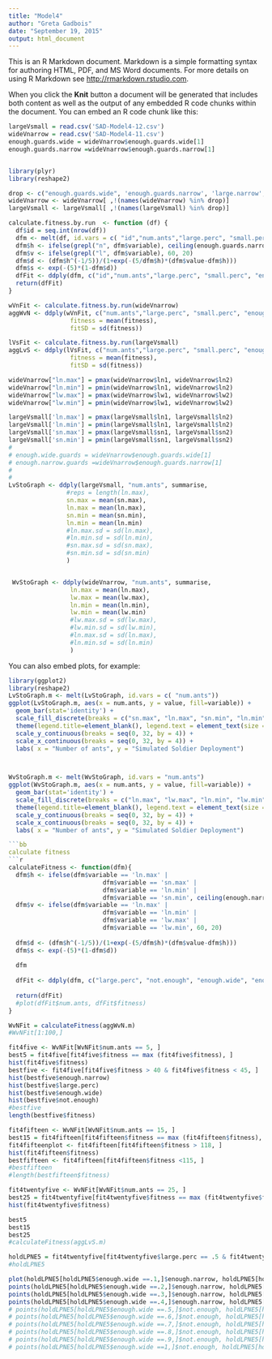 ```yaml
---
title: "Model4"
author: "Greta Gadbois"
date: "September 19, 2015"
output: html_document
---
```


This is an R Markdown document. Markdown is a simple formatting syntax for authoring HTML, PDF, and MS Word documents. For more details on using R Markdown see <http://rmarkdown.rstudio.com>.

When you click the **Knit** button a document will be generated that includes both content as well as the output of any embedded R code chunks within the document. You can embed an R code chunk like this:

```r

largeVsmall = read.csv('SAD-Model4-12.csv')
wideVnarrow = read.csv('SAD-Model4-11.csv')
enough.guards.wide = wideVnarrow$enough.guards.wide[1]
enough.guards.narrow =wideVnarrow$enough.guards.narrow[1]


library(plyr)
library(reshape2)

drop <- c("enough.guards.wide", 'enough.guards.narrow', 'large.narrow', 'large.wide', 'small.narrow', 'small.wide', 'h')
wideVnarrow <- wideVnarrow[ ,!(names(wideVnarrow) %in% drop)]
largeVsmall <- largeVsmall[ ,!(names(largeVsmall) %in% drop)]

calculate.fitness.by.run  <- function (df) {
  df$id = seq.int(nrow(df))
  dfm <- melt(df, id.vars = c( "id","num.ants","large.perc", "small.perc", "enough.narrow", "enough.wide", "not.enough"))
  dfm$h <- ifelse(grepl("n", dfm$variable), ceiling(enough.guards.narrow/2), ceiling(enough.guards.wide/2))
  dfm$v <- ifelse(grepl("l", dfm$variable), 60, 20)
  dfm$d <- (dfm$h^(-1/5))/(1+exp(-(5/dfm$h)*(dfm$value-dfm$h)))
  dfm$s <- exp(-(5)*(1-dfm$d))
  dfFit <- ddply(dfm, c("id","num.ants","large.perc", "small.perc", "enough.narrow", "enough.wide", "not.enough"), summarise, fitness = sum(v*s))
  return(dfFit)
}

wVnFit <- calculate.fitness.by.run(wideVnarrow)
aggWvN <- ddply(wVnFit, c("num.ants","large.perc", "small.perc", "enough.narrow", "enough.wide", "not.enough"), summarise, 
                 fitness = mean(fitness),
                 fitSD = sd(fitness))

lVsFit <- calculate.fitness.by.run(largeVsmall)
aggLvS <- ddply(lVsFit, c("num.ants","large.perc", "small.perc", "enough.narrow", "enough.wide", "not.enough"), summarise, 
                 fitness = mean(fitness),
                 fitSD = sd(fitness))

wideVnarrow["ln.max"] = pmax(wideVnarrow$ln1, wideVnarrow$ln2)
wideVnarrow["ln.min"] = pmin(wideVnarrow$ln1, wideVnarrow$ln2)
wideVnarrow["lw.max"] = pmax(wideVnarrow$lw1, wideVnarrow$lw2)
wideVnarrow["lw.min"] = pmin(wideVnarrow$lw1, wideVnarrow$lw2)

largeVsmall['ln.max'] = pmax(largeVsmall$ln1, largeVsmall$ln2)
largeVsmall['ln.min'] = pmin(largeVsmall$ln1, largeVsmall$ln2)
largeVsmall['sn.max'] = pmax(largeVsmall$sn1, largeVsmall$sn2)
largeVsmall['sn.min'] = pmin(largeVsmall$sn1, largeVsmall$sn2)
# 
# enough.wide.guards = wideVnarrow$enough.guards.wide[1]
# enough.narrow.guards =wideVnarrow$enough.guards.narrow[1]
# 
# 
LvStoGraph <- ddply(largeVsmall, "num.ants", summarise, 
                #reps = length(ln.max),
                sn.max = mean(sn.max),
                ln.max = mean(ln.max),
                sn.min = mean(sn.min),
                ln.min = mean(ln.min)
                #ln.max.sd = sd(ln.max),
                #ln.min.sd = sd(ln.min),
                #sn.max.sd = sd(sn.max),
                #sn.min.sd = sd(sn.min)
                )


 WvStoGraph <- ddply(wideVnarrow, "num.ants", summarise,
                 ln.max = mean(ln.max),
                 lw.max = mean(lw.max),
                 ln.min = mean(ln.min),
                 lw.min = mean(lw.min)
                 #lw.max.sd = sd(lw.max),
                 #lw.min.sd = sd(lw.min),
                 #ln.max.sd = sd(ln.max),
                 #ln.min.sd = sd(ln.min)
                 )


```

You can also embed plots, for example:

```r
library(ggplot2)
library(reshape2)
LvStoGraph.m <- melt(LvStoGraph, id.vars = c( "num.ants"))
ggplot(LvStoGraph.m, aes(x = num.ants, y = value, fill=variable)) + 
  geom_bar(stat='identity') + 
  scale_fill_discrete(breaks = c("sn.max", "ln.max", "sn.min", "ln.min"), labels=c("Cavity 1: Small volume", "Cavity 2: Large volume", "Cavity 3: Small volume", "Cavity 4: Large Volume"), guide = guide_legend(reverse=TRUE)) + 
  theme(legend.title=element_blank(), legend.text = element_text(size = 16), text = element_text(size=20)) + 
  scale_y_continuous(breaks = seq(0, 32, by = 4)) +
  scale_x_continuous(breaks = seq(0, 32, by = 4)) +
  labs( x = "Number of ants", y = "Simulated Soldier Deployment")



WvStoGraph.m <- melt(WvStoGraph, id.vars = "num.ants")
ggplot(WvStoGraph.m, aes(x = num.ants, y = value, fill=variable)) + 
  geom_bar(stat='identity') +
  scale_fill_discrete(breaks = c("ln.max", "lw.max", "ln.min", "lw.min"), labels=c("Cavity 1: Narrow entrance", "Cavity 2: Wide entrance", "Cavity 3: Narrow entrance", "Cavity 4: Wide entrance"), guide = guide_legend(reverse=TRUE)) + 
  theme(legend.title=element_blank(), legend.text = element_text(size = 16), text = element_text(size=20)) + 
  scale_y_continuous(breaks = seq(0, 32, by = 4)) +
  scale_x_continuous(breaks = seq(0, 32, by = 4)) +
  labs( x = "Number of ants", y = "Simulated Soldier Deployment")

```bb
calculate fitness
```r

calculateFitness <- function(dfm){
  dfm$h <- ifelse(dfm$variable == 'ln.max' | 
                          dfm$variable == 'sn.max' | 
                          dfm$variable == 'ln.min' | 
                          dfm$variable == 'sn.min', ceiling(enough.narrow.guards/2), ceiling(enough.wide.guards/2))
  dfm$v <- ifelse(dfm$variable == 'ln.max' |
                          dfm$variable == 'ln.min' |
                          dfm$variable == 'lw.max' |
                          dfm$variable == 'lw.min', 60, 20)
  
  dfm$d <- (dfm$h^(-1/5))/(1+exp(-(5/dfm$h)*(dfm$value-dfm$h)))
  dfm$s <- exp(-(5)*(1-dfm$d))
  
  dfm
  
  dfFit <- ddply(dfm, c("large.perc", "not.enough", "enough.wide", "enough.narrow", "num.ants"), summarise, fitness = sum(v*s))
  
  return(dfFit)
  #plot(dfFit$num.ants, dfFit$fitness)
}

WvNFit = calculateFitness(aggWvN.m)
#WvNFit[1:100,]

fit4five <- WvNFit[WvNFit$num.ants == 5, ]
best5 = fit4five[fit4five$fitness == max (fit4five$fitness), ]
hist(fit4five$fitness)
bestfive <- fit4five[fit4five$fitness > 40 & fit4five$fitness < 45, ]
hist(bestfive$enough.narrow)
hist(bestfive$large.perc)
hist(bestfive$enough.wide)
hist(bestfive$not.enough)
#bestfive
length(bestfive$fitness)

fit4fifteen <- WvNFit[WvNFit$num.ants == 15, ]
best15 = fit4fifteen[fit4fifteen$fitness == max (fit4fifteen$fitness), ]
fit4fifteenplot <- fit4fifteen[fit4fifteen$fitness > 118, ]
hist(fit4fifteen$fitness)
bestfifteen <- fit4fifteen[fit4fifteen$fitness <115, ]
#bestfifteen
#length(bestfifteen$fitness)

fit4twentyfive <- WvNFit[WvNFit$num.ants == 25, ]
best25 = fit4twentyfive[fit4twentyfive$fitness == max (fit4twentyfive$fitness), ]
hist(fit4twentyfive$fitness)

best5
best15
best25
#calculateFitness(aggLvS.m)

holdLPNE5 = fit4twentyfive[fit4twentyfive$large.perc == .5 & fit4twentyfive$not.enough == .9, ]
#holdLPNE5

plot(holdLPNE5[holdLPNE5$enough.wide ==.1,]$enough.narrow, holdLPNE5[holdLPNE5$enough.wide ==.1,]$fitness, col = "red", ylim = c(110, 125), type = 'l', xlab = 'Proability ant will guard a fully guarded narrow entrance', ylab = 'Colony fitness')
points(holdLPNE5[holdLPNE5$enough.wide ==.2,]$enough.narrow, holdLPNE5[holdLPNE5$enough.wide ==.2,]$fitness, col = "orange", type = 'l')
points(holdLPNE5[holdLPNE5$enough.wide ==.3,]$enough.narrow, holdLPNE5[holdLPNE5$enough.wide ==.3,]$fitness, col = "yellow", type = 'l')
points(holdLPNE5[holdLPNE5$enough.wide ==.4,]$enough.narrow, holdLPNE5[holdLPNE5$enough.wide ==.4,]$fitness, col = "green", type = 'l')
# points(holdLPNE5[holdLPNE5$enough.wide ==.5,]$not.enough, holdLPNE5[holdLPNE5$enough.wide ==.5,]$fitness, col = "blue", type = 'l')
# points(holdLPNE5[holdLPNE5$enough.wide ==.6,]$not.enough, holdLPNE5[holdLPNE5$enough.wide ==.6,]$fitness, col = "purple", type = 'l')
# points(holdLPNE5[holdLPNE5$enough.wide ==.7,]$not.enough, holdLPNE5[holdLPNE5$enough.wide ==.7,]$fitness, col = "cyan", type = 'l')
# points(holdLPNE5[holdLPNE5$enough.wide ==.8,]$not.enough, holdLPNE5[holdLPNE5$enough.wide ==.8,]$fitness, col = "magenta", type = 'l')
# points(holdLPNE5[holdLPNE5$enough.wide ==.9,]$not.enough, holdLPNE5[holdLPNE5$enough.wide ==.9,]$fitness, col = "black", type = 'l')
# points(holdLPNE5[holdLPNE5$enough.wide ==1,]$not.enough, holdLPNE5[holdLPNE5$enough.wide ==1,]$fitness, col = "brown", type = 'l')








```